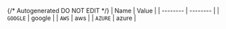 {/* Autogenerated DO NOT EDIT  */}
| Name     | Value    |
| -------- | -------- |
| `GOOGLE` | google   |
| `AWS`    | aws      |
| `AZURE`  | azure    |